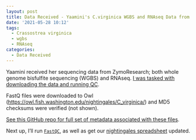 ```yaml
---
layout: post
title: Data Received - Yaamini's C.virginica WGBS and RNAseq Data from ZymoResearch
date: '2021-05-28 10:12'
tags: 
  - Crassostrea virginica
  - wgbs
  - RNAseq
categories: 
  - Data Received
---
```

Yaamini received her sequencing data from ZymoResearch; both whole genome bisfulfite sequencing (WGBS) and RNAseq. [I was tasked with downloading the data and running QC](https://github.com/RobertsLab/resources/issues/1209).

FastQ files were downloaded to Owl ([https://owl.fish.washington.edu/nightingales/C_virginica/](https://owl.fish.washington.edu/nightingales/C_virginica/)) and MD5 checksums were verified (not shown).

[See this GitHub repo for full set of metadata associated with these files](https://github.com/RobertsLab/project-oyster-comparative-omics/tree/master/metadata).

Next up, I'll run [`FastQC`](https://www.bioinformatics.babraham.ac.uk/projects/fastqc/), as well as get our [nightingales spreadsheet](https://b.link/nightingales) updated.